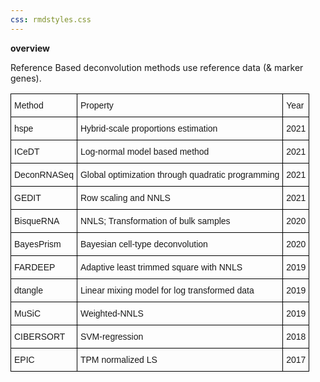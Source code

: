 ```yaml
---
css: rmdstyles.css
---
```


**overview**

Reference Based deconvolution methods use reference data (& marker genes).

<style type="text/css">
.tg  {border-collapse:collapse;border-spacing:0;}
.tg td{border-color:black;border-style:solid;border-width:1px;font-family:Arial, sans-serif;font-size:14px;
  overflow:hidden;padding:10px 5px;word-break:normal;}
.tg th{border-color:black;border-style:solid;border-width:1px;font-family:Arial, sans-serif;font-size:14px;
  font-weight:normal;overflow:hidden;padding:10px 5px;word-break:normal;}
.tg .tg-0lax{text-align:left;vertical-align:top}
</style>
<table class="tg">
<thead>
  <tr>
    <th class="tg-0lax">Method</th>
    <th class="tg-0lax">Property</th>
    <th class="tg-0lax">Year</th>
  </tr>
</thead>
<tbody>
  <tr>
    <td class="tg-0lax">hspe</td>
    <td class="tg-0lax">Hybrid-scale proportions estimation</td>
    <td class="tg-0lax">2021</td>
  </tr>
  <tr>
    <td class="tg-0lax">ICeDT</td>
    <td class="tg-0lax">Log-normal model based method</td>
    <td class="tg-0lax">2021</td>
  </tr>
  <tr>
    <td class="tg-0lax">DeconRNASeq</td>
    <td class="tg-0lax">Global optimization through quadratic programming</td>
    <td class="tg-0lax">2021</td>
  </tr>
  <tr>
    <td class="tg-0lax">GEDIT</td>
    <td class="tg-0lax">Row scaling and NNLS</td>
    <td class="tg-0lax">2021</td>
  </tr>
  <tr>
    <td class="tg-0lax">BisqueRNA</td>
    <td class="tg-0lax">NNLS; Transformation of bulk samples</td>
    <td class="tg-0lax">2020</td>
  </tr>
  <tr>
    <td class="tg-0lax">BayesPrism</td>
    <td class="tg-0lax">Bayesian cell-type deconvolution </td>
    <td class="tg-0lax">2020</td>
  </tr>
  <tr>
    <td class="tg-0lax">FARDEEP</td>
    <td class="tg-0lax">Adaptive least trimmed square with NNLS</td>
    <td class="tg-0lax">2019</td>
  </tr>
  <tr>
    <td class="tg-0lax">dtangle</td>
    <td class="tg-0lax">Linear mixing model for log transformed data</td>
    <td class="tg-0lax">2019</td>
  </tr>
  <tr>
    <td class="tg-0lax">MuSiC</td>
    <td class="tg-0lax">Weighted-NNLS</td>
    <td class="tg-0lax">2019</td>
  </tr>
  <tr>
    <td class="tg-0lax">CIBERSORT</td>
    <td class="tg-0lax">SVM-regression</td>
    <td class="tg-0lax">2018</td>
  </tr>
  <tr>
    <td class="tg-0lax">EPIC</td>
    <td class="tg-0lax">TPM normalized LS</td>
    <td class="tg-0lax">2017</td>
  </tr>
</tbody>
</table>




